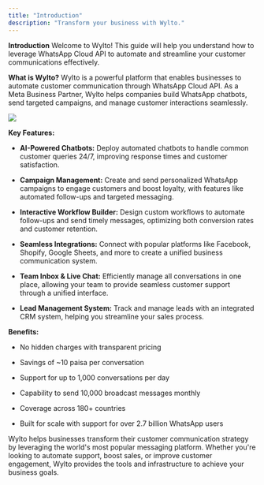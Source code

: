 ```yaml
---
title: "Introduction"
description: "Transform your business with Wylto."
---
```


**Introduction** Welcome to Wylto! This guide will help you understand how to leverage WhatsApp Cloud API to automate and streamline your customer communications effectively.

**What is Wylto?** Wylto is a powerful platform that enables businesses to automate customer communication through WhatsApp Cloud API. As a Meta Business Partner, Wylto helps companies build WhatsApp chatbots, send targeted campaigns, and manage customer interactions seamlessly.

![](/Screenshot2025-02-06at8.24.54PM.png)

**Key Features:**

* **AI-Powered Chatbots:** Deploy automated chatbots to handle common customer queries 24/7, improving response times and customer satisfaction.

* **Campaign Management:** Create and send personalized WhatsApp campaigns to engage customers and boost loyalty, with features like automated follow-ups and targeted messaging.

* **Interactive Workflow Builder:** Design custom workflows to automate follow-ups and send timely messages, optimizing both conversion rates and customer retention.

* **Seamless Integrations:** Connect with popular platforms like Facebook, Shopify, Google Sheets, and more to create a unified business communication system.

* **Team Inbox & Live Chat:** Efficiently manage all conversations in one place, allowing your team to provide seamless customer support through a unified interface.

* **Lead Management System:** Track and manage leads with an integrated CRM system, helping you streamline your sales process.

**Benefits:**

* No hidden charges with transparent pricing

* Savings of \~10 paisa per conversation

* Support for up to 1,000 conversations per day

* Capability to send 10,000 broadcast messages monthly

* Coverage across 180+ countries

* Built for scale with support for over 2.7 billion WhatsApp users

Wylto helps businesses transform their customer communication strategy by leveraging the world's most popular messaging platform. Whether you're looking to automate support, boost sales, or improve customer engagement, Wylto provides the tools and infrastructure to achieve your business goals.

##